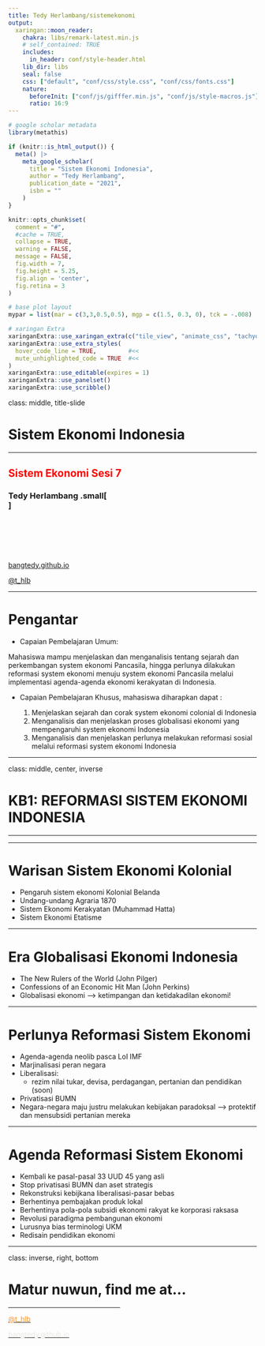 ```yaml
---
title: Tedy Herlambang/sistemekonomi
output:
  xaringan::moon_reader:
    chakra: libs/remark-latest.min.js  
    # self_contained: TRUE
    includes:
      in_header: conf/style-header.html
    lib_dir: libs
    seal: false
    css: ["default", "conf/css/style.css", "conf/css/fonts.css"]
    nature:
      beforeInit: ["conf/js/gifffer.min.js", "conf/js/style-macros.js"]
      ratio: 16:9
---
```


```r
# google scholar metadata
library(metathis)

if (knitr::is_html_output()) {
  meta() |> 
    meta_google_scholar(
      title = "Sistem Ekonomi Indonesia",
      author = "Tedy Herlambang",
      publication_date = "2021",
      isbn = ""
    ) 
}
```

```r
knitr::opts_chunk$set(
  comment = "#",
  #cache = TRUE,
  collapse = TRUE,
  warning = FALSE,
  message = FALSE,
  fig.width = 7,
  fig.height = 5.25,
  fig.align = 'center',
  fig.retina = 3
)

# base plot layout
mypar = list(mar = c(3,3,0.5,0.5), mgp = c(1.5, 0.3, 0), tck = -.008)

# xaringan Extra
xaringanExtra::use_xaringan_extra(c("tile_view", "animate_css", "tachyons"))
xaringanExtra::use_extra_styles(
  hover_code_line = TRUE,         #<<
  mute_unhighlighted_code = TRUE  #<<
)
xaringanExtra::use_editable(expires = 1)
xaringanExtra::use_panelset()
xaringanExtra::use_scribble()
```
class: middle, title-slide

<!-- top logo (comment to remove or edit on `conf/css/style.css:23`) -->
<div class="lab-logo"></div>
<!-- <div class="uni-logo"></div> -->

# Sistem Ekonomi Indonesia

<hr width="100%" align="left" size="0.3" color="red"></hr>

## <span style="color:red">Sistem Ekonomi Sesi 7</span>

### Tedy Herlambang .small[<br>]

<br><br><br><br><br>
[<i class="fas fa-blog" style="color:#e7e8e2"></i> bangtedy.github.io](https://bangtedy.github.io)

[<i class="fa fa-twitter fa-lg" style="color:#e7e8e2"></i> @t_hlb](https://twitter.com/t_hlb)

---

# Pengantar

- Capaian Pembelajaran Umum:

Mahasiswa mampu menjelaskan dan menganalisis tentang sejarah dan perkembangan system ekonomi Pancasila, hingga perlunya dilakukan reformasi system ekonomi menuju system ekonomi Pancasila melalui implementasi agenda-agenda ekonomi kerakyatan di Indonesia.

- Capaian Pembelajaran Khusus, mahasiswa diharapkan dapat :

  1.	Menjelaskan sejarah dan corak system ekonomi colonial di Indonesia
  2.	Menganalisis dan menjelaskan proses globalisasi ekonomi yang mempengaruhi system ekonomi Indonesia 
  3.	Menganalisis dan menjelaskan perlunya melakukan reformasi sosial melalui reformasi system ekonomi Indonesia


---

class: middle, center, inverse

# KB1: REFORMASI SISTEM EKONOMI INDONESIA
<hr width="100%" align="left" size="0.3" color="#9bb80d"></hr>

---

# Warisan Sistem Ekonomi Kolonial
- Pengaruh sistem ekonomi Kolonial Belanda
- Undang-undang Agraria 1870
- Sistem Ekonomi Kerakyatan (Muhammad Hatta)
- Sistem Ekonomi Etatisme

---

# Era Globalisasi Ekonomi Indonesia

- The New Rulers of the World (John Pilger)
- Confessions of an Economic Hit Man (John Perkins)
- Globalisasi ekonomi --> ketimpangan dan ketidakadilan ekonomi!

---

# Perlunya Reformasi Sistem Ekonomi

- Agenda-agenda neolib pasca LoI IMF
- Marjinalisasi peran negara
- Liberalisasi:
  - rezim nilai tukar, devisa, perdagangan, pertanian dan pendidikan (soon)
- Privatisasi BUMN
- Negara-negara maju justru melakukan kebijakan paradoksal --> protektif dan mensubsidi pertanian mereka

---

# Agenda Reformasi Sistem Ekonomi

- Kembali ke pasal-pasal 33 UUD 45 yang asli
- Stop privatisasi BUMN dan aset strategis
- Rekonstruksi kebijkana liberalisasi-pasar bebas
- Berhentinya pembajakan produk lokal
- Berhentinya pola-pola subsidi ekonomi rakyat ke korporasi raksasa
- Revolusi paradigma pembangunan ekonomi
- Lurusnya bias terminologi UKM
- Redisain pendidikan ekonomi

---

class: inverse, right, bottom

# Matur nuwun, find me at...
<hr width="45%" align="right" size="0.3" color="orange"></hr>

[<i class="fa fa-twitter fa-lg" style="color:#e7e8e2"></i> <span style="color:#fc911e"> @t_hlb </span>](https://twitter.com/t_hlb)

[<i class="fas fa-blog" style="color:#fc911e"></i><span style="color:#e7e8e2"> bangtedy.github.io</span>](https://bangtedy.github.io)
